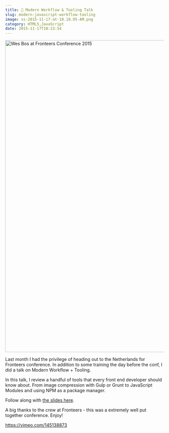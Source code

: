 ```yaml
---
title: 🎥 Modern Workflow & Tooling Talk
slug: modern-javascript-workflow-tooling
image: ss-2015-11-17-at-10.18.05-AM.png
category: HTML5,JavaScript
date: 2015-11-17T10:23:54
---
```


<img src="ss-2015-11-17-at-10.18.05-AM.png" alt="Wes Bos at  Fronteers Conference 2015 " width="1678" height="990" class="aligncenter size-full wp-image-3633" />

Last month I had the privilege of heading out to the Netherlands for Fronteers conference. In addition to some training the day before the conf, I did a talk on Modern Workflow + Tooling.

In this talk, I review a handful of tools that every front end developer should know about. From image compression with Gulp or Grunt to JavaScript Modules and using NPM as a package manager.

Follow along with <a href="http://wesbos.github.io/Modern-Workflow-and-Tooling-Talk/">the slides here</a>.

A big thanks to the crew at Fronteers - this was a extremely well put together conference. Enjoy!

https://vimeo.com/145138873